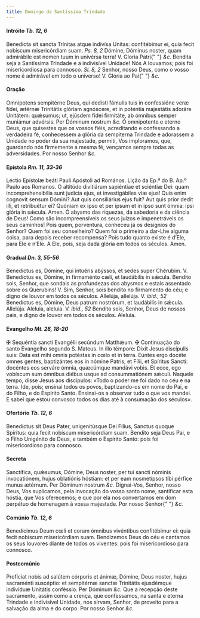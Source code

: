 ```yaml
---
title: Domingo da Santíssima Trindade
---
```


<h4 class="text-center">
  Intróito <em>Tb. 12, 6</em>
</h4>
<div class="grid grid-cols-2 gap-5">
  <span class="text-justify">
    Benedícta sit sancta Trínitas atque indivísa Unitas: confitébimur ei, quia
    fecit nobíscum misericórdiam suam. <em>Ps. 8, 2</em> Dómine, Dóminus noster,
    quam admirábile est nomen tuum in univérsa terra! V. Gloria Patri{" "}
    <em>&c.</em>
  </span>
  <span class="text-justify">
    Bendita seja a Santíssima Trindade e a indivisível Unidade! Nós A louvamos;
    pois foi misericordiosa para connosco. <em>Sl. 8, 2</em> Senhor, nosso Deus,
    como o vosso nome é admirável em todo o universo! V. Glória ao Pai{" "}
    <em>&c.</em>
  </span>
</div>

<h4 class="text-center">Oração</h4>
<div class="grid grid-cols-2 gap-5">
  <span class="text-justify">
    Omnípotens sempitérne Deus, qui dedísti fámulis tuis in confessióne veræ
    fídei, ætérnæ Trinitátis glóriam agnóscere, et in poténtia majestátis
    adoráre Unitátem: quǽsumus; ut, ejúsdem fídei firmitáte, ab ómnibus semper
    muniámur advérsis. Per Dóminum nostrum <em>&c.</em>
  </span>
  <span class="text-justify">
    Ó omnipotente e eterno Deus, que quisestes que os vossos fiéis, acreditando
    e confessando a verdadeira fé, conhecessem a glória da sempiterna Trindade e
    adorassem a Unidade no poder da sua majestade, permiti, Vos imploramos, que,
    guardando nós firmemente a mesma fé, vençamos sempre todas as adversidades.
    Por nosso Senhor <em>&c.</em>
  </span>
</div>

<h4 class="text-center">
  Epístola <em>Rm. 11, 33-36</em>
</h4>
<div class="grid grid-cols-2 gap-5">
  <span class="text-justify">
    Léctio Epístolæ beáti Pauli Apóstoli ad Romános.
  </span>
  <span class="text-justify">Lição da Ep.ª do B. Ap.º Paulo aos Romanos.</span>
  <span class="text-justify">
    O altitúdo divitiárum sapiéntiae et sciéntiæ Dei: quam incomprehensibília
    sunt judícia ejus, et investigábiles viæ ejus! Quis enim cognovit sensum
    Dómini? Aut quis consiliárius ejus fuit? Aut quis prior dedit illi, et
    retribuétur ei? Quóniam ex ipso et per ipsum et in ipso sunt ómnia: ipsi
    glória in sǽcula. Amen.
  </span>
  <span class="text-justify">
    Ó abysmo das riquezas, da sabedoria e da ciência de Deus! Como são
    incompreensíveis os seus juízos e impenetráveis os seus caminhos! Pois quem,
    porventura, conheceu já os desígnios do Senhor? Quem foi seu conselheiro?
    Quem foi o primeiro a dar-Lhe alguma coisa, para depois receber recompensa?
    Pois tudo quanto existe é d’Ele, para Ele e n’Ele. A Ele, pois, seja dada
    glória em todos os séculos. Amen.
  </span>
</div>

<h4 class="text-center">
  Gradual <em>Dn. 3, 55-56</em>
</h4>
<div class="grid grid-cols-2 gap-5">
  <span class="text-justify">
    Benedíctus es, Dómine, qui intuéris abýssos, et sedes super Chérubim. V.
    Benedíctus es, Dómine, in firmaménto cæli, et laudábilis in sǽcula.
  </span>
  <span class="text-justify">
    Bendito sois, Senhor, que sondais as profundezas dos abysmos e estais
    assentado sobre os Querubins! V. Sim, Senhor, sois bendito no firmamento do
    céu; e digno de louvor em todos os séculos.
  </span>
  <span class="text-justify">
    Allelúja, allelúja. V. <em>ibid., 52</em> Benedíctus es, Dómine, Deus patrum
    nostrórum, et laudábilis in sǽcula. Allelúja.
  </span>
  <span class="text-justify">
    Aleluia, aleluia. V. <em>ibid., 52</em> Bendito sois, Senhor, Deus de nossos
    pais, e digno de louvor em todos os séculos. Aleluia.
  </span>
</div>

<h4 class="text-center">
  Evangelho <em>Mt. 28, 18-20</em>
</h4>
<div class="grid grid-cols-2 gap-5">
  <span class="text-justify">
    <span class="text-danger">&#10016;</span> Sequéntia sancti Evangélii
    secúndum Matthǽum.
  </span>
  <span class="text-justify">
    <span class="text-danger">&#10016;</span> Continuação do santo Evangelho
    segundo S. Mateus.
  </span>
  <span class="text-justify">
    In illo témpore: Dixit Jesus discípulis suis: Data est mihi omnis potéstas
    in cœlo et in terra. Eúntes ergo docéte omnes gentes, baptizántes eos in
    nómine Patris, et Fílii, et Spíritus Sancti: docéntes eos serváre ómnia,
    quæcúmque mandávi vobis. Et ecce, ego vobíscum sum ómnibus diébus usque ad
    consummatiónem sǽculi.
  </span>
  <span class="text-justify">
    Naquele tempo, disse Jesus aos discípulos: «Todo o poder me foi dado no céu
    e na terra. Ide, pois; ensinai todos os povos, baptizando-os em nome do Pai,
    e do Filho, e do Espírito Santo. Ensinai-os a observar tudo o que vos
    mandei. E sabei que estou convosco todos os dias até à consumação dos
    séculos».
  </span>
</div>

<h4 class="text-center">
  Ofertório <em>Tb. 12, 6</em>
</h4>
<div class="grid grid-cols-2 gap-5">
  <span class="text-justify">
    Benedíctus sit Deus Pater, unigenitúsque Dei Fílius, Sanctus quoque
    Spíritus: quia fecit nobíscum misericórdiam suam.
  </span>
  <span class="text-justify">
    Bendito seja Deus Pai, e o Filho Unigénito de Deus, e também o Espírito
    Santo: pois foi misericordioso para connosco.
  </span>
</div>

<h4 class="text-center">Secreta</h4>
<div class="grid grid-cols-2 gap-5">
  <span class="text-justify">
    Sanctífica, quǽsumus, Dómine, Deus noster, per tui sancti nóminis
    invocatiónem, hujus oblatiónis hóstiam: et per eam nosmetípsos tibi pérfice
    munus ætérnum. Per Dóminum nostrum <em>&c.</em>
  </span>
  <span class="text-justify">
    Dignai-Vos, Senhor, nosso Deus, Vos suplicamos, pela invocação do vosso
    santo nome, santificar esta hóstia, que Vos oferecemos; e que por ela nos
    convertamos em dom perpétuo de homenagem à vossa majestade. Por nosso Senhor{" "}
    <em>&c.</em>
  </span>
</div>

<h4 class="text-center">
  Comúnio <em>Tb. 12, 6</em>
</h4>
<div class="grid grid-cols-2 gap-5">
  <span class="text-justify">
    Benedícimus Deum cœli et coram ómnibus vivéntibus confitébimur ei: quia
    fecit nobíscum misericórdiam suam.
  </span>
  <span class="text-justify">
    Bendizemos Deus do céu e cantamos os seus louvores diante de todos os
    viventes: pois foi misericordioso para connosco.
  </span>
</div>

<h4 class="text-center">Postcomúnio</h4>
<div class="grid grid-cols-2 gap-5">
  <span class="text-justify">
    Profíciat nobis ad salútem córporis et ánimæ, Dómine, Deus noster, hujus
    sacraménti suscéptio: et sempitérnæ sanctæ Trinitátis ejusdémque indivíduæ
    Unitátis conféssio. Per Dóminum <em>&c.</em>
  </span>
  <span class="text-justify">
    Que a recepção deste sacramento, assim como a crença, que confessamos, na
    santa e eterna Trindade e indivisível Unidade, nos sirvam, Senhor, de
    proveito para a salvação da alma e do corpo. Por nosso Senhor <em>&c.</em>
  </span>
</div>
